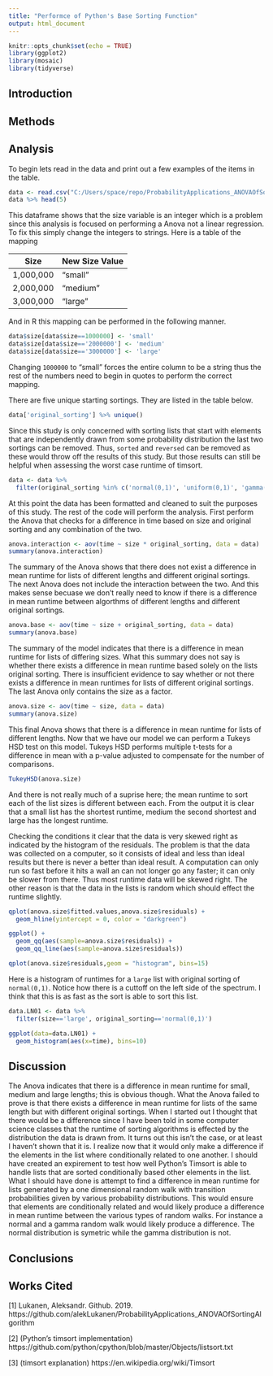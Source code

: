 ---
title: "Performce of Python's Base Sorting Function"
output: html_document
---

```{r setup, include=FALSE}
knitr::opts_chunk$set(echo = TRUE)
library(ggplot2)
library(mosaic)
library(tidyverse)
```


## Introduction



## Methods



## Analysis

To begin lets read in the data and print out a few examples of the items in the table.

```{r}
data <- read.csv("C:/Users/space/repo/ProbabilityApplications_ANOVAOfSortingAlgorithm/src/data.csv")
data %>% head(5)
```

This dataframe shows that the size variable is an integer which is a problem since this analysis is focused on performing a Anova not a linear regression. To fix this simply change the integers to strings. Here is a table of the mapping

| Size | New Size Value |
|---  |--- |
| 1,000,000 | "small" |
| 2,000,000 | "medium" |
| 3,000,000 | "large" |

And in R this mapping can be performed in the following manner.

```{r}
data$size[data$size==1000000] <- 'small'
data$size[data$size=='2000000'] <- 'medium'
data$size[data$size=='3000000'] <- 'large'
```

Changing `1000000` to "small" forces the entire column to be a string thus the rest of the numbers need to begin in quotes to perform the correct mapping.

There are five unique starting sortings. They are listed in the table below.

```{r}
data['original_sorting'] %>% unique()
```

Since this study is only concerned with sorting lists that start with elements that are independently drawn from some probability distribution the last two sortings can be removed. Thus, `sorted` and `reversed` can be removed as these would throw off the results of this study. But those results can still be helpful when assessing the worst case runtime of timsort. 

```{r}
data <- data %>%
  filter(original_sorting %in% c('normal(0,1)', 'uniform(0,1)', 'gamma(1,1)'))
```

At this point the data has been formatted and cleaned to suit the purposes of this study. The rest of the code will perform the analysis. First perform the Anova that checks for a difference in time based on size and original sorting and any combination of the two.

```{r}
anova.interaction <- aov(time ~ size * original_sorting, data = data)
summary(anova.interaction)
```

The summary of the Anova shows that there does not exist a difference in mean runtime for lists of different lengths and different original sortings. The next Anova does not include the interaction between the two. And this makes sense becuase we don't really need to know if there is a difference in mean runtime between algorthms of different lengths and different original sortings. 

```{r}
anova.base <- aov(time ~ size + original_sorting, data = data)
summary(anova.base)
```

The summary of the model indicates that there is a difference in mean runtime for lists of differing sizes. What this summary does not say is whether there exists a difference in mean runtime based solely on the lists original sorting. There is insufficient evidence to say whether or not there exists a difference in mean runtimes for lists of different original sortings. The last Anova only contains the size as a factor.

```{r}
anova.size <- aov(time ~ size, data = data)
summary(anova.size)
```

This final Anova shows that there is a difference in mean runtime for lists of different lengths. Now that we have our model we can perform a Tukeys HSD test on this model. Tukeys HSD performs multiple t-tests for a difference in mean with a p-value adjusted to compensate for the number of comparisons.

```{r}
TukeyHSD(anova.size)
```

And there is not really much of a suprise here; the mean runtime to sort each of the list sizes is different between each. From the output it is clear that a small list has the shortest runtime, medium the second shortest and large has the longest runtime.

Checking the conditions it clear that the data is very skewed right as indicated by the histogram of the residuals. The problem is that the data was collected on a computer, so it consists of ideal and less than ideal results but there is never a better than ideal result. A computation can only run so fast before it hits a wall an can not longer go any faster; it can only be slower from there. Thus most runtime data will be skewed right. The other reason is that the data in the lists is random which should effect the runtime slightly.

```{r}
qplot(anova.size$fitted.values,anova.size$residuals) + 
  geom_hline(yintercept = 0, color = "darkgreen")

ggplot() +
  geom_qq(aes(sample=anova.size$residuals)) + 
  geom_qq_line(aes(sample=anova.size$residuals))

qplot(anova.size$residuals,geom = "histogram", bins=15)
```

Here is a histogram of runtimes for a `large` list with original sorting of `normal(0,1)`. Notice how there is a cuttoff on the left side of the spectrum. I think that this is as fast as the sort is able to sort this list.

```{r}
data.LN01 <- data %>%
  filter(size=='large', original_sorting=='normal(0,1)')

ggplot(data=data.LN01) +
  geom_histogram(aes(x=time), bins=10)
```



## Discussion

The Anova indicates that there is a difference in mean runtime for small, medium and large lengths; this is obvious though. What the Anova failed to prove is that there exists a difference in mean runtime for lists of the same length but with different original sortings. When I started out I thought that there would be a difference since I have been told in some computer science classes that the runtime of sorting algorithms is effected by the distribution the data is drawn from. It turns out this isn't the case, or at least I haven't shown that it is. I realize now that it would only make a difference if the elements in the list where conditionally related to one another. I should have created an expirement to test how well Python's Timsort is able to handle lists that are sorted conditionally based other elements in the list. What I should have done is attempt to find a difference in mean runtime for lists generated by a one dimensional random walk with transition probabilities given by various probability distributions. This would ensure that elements are conditionally related and would likely produce a difference in mean runtime between the various types of random walks. For instance a normal and a gamma random walk would likely produce a difference. The normal distribution is symetric while the gamma distribution is not.




## Conclusions


## Works Cited

[1] Lukanen, Aleksandr. Github. 2019. https://github.com/alekLukanen/ProbabilityApplications_ANOVAOfSortingAlgorithm

[2] (Python's timsort implementation) https://github.com/python/cpython/blob/master/Objects/listsort.txt

[3] (timsort explanation) https://en.wikipedia.org/wiki/Timsort












